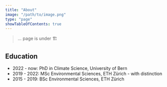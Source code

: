 ```yaml
---
title: "About"
image: "/path/to/image.png"
type: "page"
showTableOfContents: true
---
```


> ... page is under 🏗️

## Education

- 2022 - now: PhD in Climate Science, University of Bern 
- 2019 - 2022: MSc Environmental Sciences, ETH Zürich - with distinction
- 2015 - 2019: BSc Environmental Sciences, ETH Zürich

<!-- ## Work Experience -->
<!-- ... to be added -->
